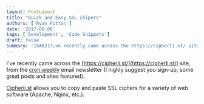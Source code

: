 ```yaml
---
layout: PostLayout
title: "Quick and Easy SSL chipers"
authors: ['Ryan Fitton']
date: '2017-08-08'
tags: ['Development', 'Code Snippets']
draft: false
summary: 'I&#8217;ve recently came across the https://cipherli.st/ site, from the cron.weekly email newsletter (I highly suggest you sign-up, some great posts and sites featured). Cipherli.st allows you to copy and paste SSL ciphers for a variety of web software (Apache, Nginx, etc.).'
---
```


I've recently came across the [https://cipherli.st/](https://cipherli.st/) site, from the [cron.weekly](https://www.cronweekly.com/) email newsletter (I highly suggest you sign-up, some great posts and sites featured).

[Cipherli.st](https://cipherli.st/) allows you to copy and paste SSL ciphers for a variety of web software (Apache, Nginx, etc.).
